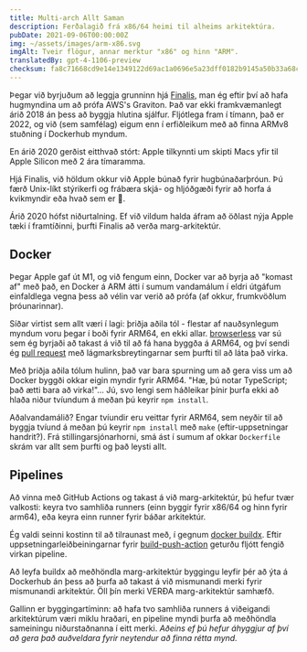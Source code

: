 ```yaml
---
title: Multi-arch Allt Saman
description: Ferðalagið frá x86/64 heimi til alheims arkitektúra.
pubDate: 2021-09-06T00:00:00Z
img: ~/assets/images/arm-x86.svg
imgAlt: Tveir flögur, annar merktur "x86" og hinn "ARM".
translatedBy: gpt-4-1106-preview
checksum: fa8c71668cd9e14e1349122d69ac1a0696e5a23dff0182b9145a50b33a68cbf6
---
```


Þegar við byrjuðum að leggja grunninn hjá [Finalis](https://www.finalis.com), man ég eftir því að hafa hugmyndina um að prófa AWS's Graviton.
Það var ekki framkvæmanlegt árið 2018 án þess að byggja hlutina sjálfur. Fljótlega fram í tímann, það er 2022, og við (sem samfélag) eigum enn í erfiðleikum með að finna ARMv8 stuðning í Dockerhub myndum.

En árið 2020 gerðist eitthvað stórt: Apple tilkynnti um skipti Macs yfir til Apple Silicon með 2 ára tímaramma.

Hjá Finalis, við höldum okkur við Apple búnað fyrir hugbúnaðarþróun. Þú færð Unix-líkt stýrikerfi og frábæra skjá- og hljóðgæði fyrir að horfa á kvikmyndir eða hvað sem er 🍿.

Árið 2020 hófst niðurtalning. Ef við vildum halda áfram að öðlast nýja Apple tæki í framtíðinni, þurfti Finalis að verða marg-arkitektúr.

## Docker

Þegar Apple gaf út M1, og við fengum einn, Docker var að byrja að "komast af" með það, en Docker á ARM átti í sumum vandamálum í eldri útgáfum einfaldlega vegna þess að vélin var verið að prófa (af okkur, frumkvöðlum þróunarinnar).

Síðar virtist sem allt væri í lagi: þriðja aðila tól - flestar af nauðsynlegum myndum voru þegar í boði fyrir ARM64, en ekki allar. [browserless](https://github.com/browserless/chrome) var sú sem ég byrjaði að takast á við til að fá hana byggða á ARM64, og því sendi ég [pull request](https://github.com/browserless/chrome/pull/1847) með lágmarksbreytingarnar sem þurfti til að láta það virka.

Með þriðja aðila tólum hulinn, það var bara spurning um að gera viss um að Docker byggði okkar eigin myndir fyrir ARM64. "Hæ, þú notar TypeScript; það ætti bara að virka!"... Jú, svo lengi sem háðleikar þínir þurfa ekki að hlaða niður tvíundum á meðan þú keyrir `npm install`.

Aðalvandamálið? Engar tvíundir eru veittar fyrir ARM64, sem neyðir til að byggja tvíund á meðan þú keyrir `npm install` með `make` (eftir-uppsetningar handrit?). Frá stillingarsjónarhorni, smá ást í sumum af okkar `Dockerfile` skrám var allt sem þurfti og það leysti allt.

## Pipelines

Að vinna með GitHub Actions og takast á við marg-arkitektúr, þú hefur tvær valkosti: keyra tvo samhliða runners (einn byggir fyrir x86/64 og hinn fyrir arm64), eða keyra einn runner fyrir báðar arkitektúr.

Ég valdi seinni kostinn til að tilraunast með, í gegnum [docker buildx](https://docs.docker.com/build/buildx/). Eftir uppsetningarleiðbeiningarnar fyrir [build-push-action](https://github.com/docker/build-push-action#path-context) geturðu fljótt fengið virkan pipeline.

Að leyfa buildx að meðhöndla marg-arkitektúr byggingu leyfir þér að ýta á Dockerhub án þess að þurfa að takast á við mismunandi merki fyrir mismunandi arkitektúr. Öll þín merki VERÐA marg-arkitektúr samhæfð.

Gallinn er byggingartíminn: að hafa tvo samhliða runners á viðeigandi arkitektúrum væri miklu hraðari, en pipeline myndi þurfa að meðhöndla sameiningu niðurstaðnanna í eitt merki. _Aðeins ef þú hefur áhyggjur af því að gera það auðveldara fyrir neytendur að finna rétta mynd._
